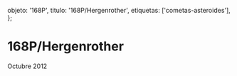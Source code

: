 
  objeto: '168P',
  titulo: '168P/Hergenrother',
  etiquetas: ['cometas-asteroides'],
};

# 168P/Hergenrother

<Imagen
  src="registro/168P_20121016_1_user_556_168p_20121016_i88_1_.jpg"
  fecha="20121016"
/>

 Octubre 2012